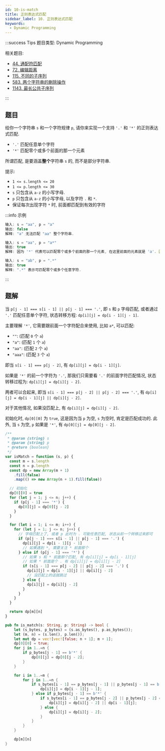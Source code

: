 ```yaml
---
id: 10-is-match
title: 正则表达式匹配
sidebar_label: 10. 正则表达式匹配
keywords:
  - Dynamic Programming
---
```


:::success Tips
题目类型: Dynamic Programming

相关题目:

- [44. 通配符匹配](/leetcode/hard/44-is-match)
- [72. 编辑距离](/leetcode/hard/72-min-distance)
- [115. 不同的子序列](/leetcode/hard/115-num-distinct)
- [583. 两个字符串的删除操作](/leetcode/medium/583-min-distance)
- [1143. 最长公共子序列](/leetcode/medium/1143-longest-common-subsequence)

:::

## 题目

给你一个字符串 `s` 和一个字符规律 `p`, 请你来实现一个支持 `'.'` 和 `'*'` 的正则表达式匹配.

- `'.'` 匹配任意单个字符
- `'*'` 匹配零个或多个前面的那一个元素

所谓匹配, 是要涵盖**整个**字符串 `s` 的, 而不是部分字符串.

提示:

- `1 <= s.length <= 20`
- `1 <= p.length <= 30`
- `s` 只包含从 `a-z` 的小写字母.
- `p` 只包含从 `a-z` 的小写字母, 以及字符 `.` 和 `*`.
- 保证每次出现字符 `*` 时, 前面都匹配到有效的字符

:::info 示例

```ts
输入: s = "aa", p = "a"
输出: false
解释: "a" 无法匹配 "aa" 整个字符串.
```

```ts
输入: s = "aa", p = "a*"
输出: true
解释: 因为 '*' 代表可以匹配零个或多个前面的那一个元素, 在这里前面的元素就是 'a'. 因此, 字符串 "aa" 可被视为 'a' 重复了一次.
```

```ts
输入: s = "ab", p = ".*"
输出: true
解释: ".*" 表示可匹配零个或多个任意字符.
```

:::

## 题解

当 `p[j - 1] === s[i - 1] || p[j - 1] === '.'`, 即 `s` 和 `p` 字母匹配, 或者通过 `'.'` 匹配任意单个字符, 状态转移方程: `dp[i][j] = dp[i - 1][j - 1]`.

主要理解 `'*'`, 它需要跟前面一个字符配合来使用, 比如 `a*`, 可以匹配:

- `""`: (匹配 `0` 个 `a`)
- `"a"`: (匹配 `1` 个 `a`)
- `"aa"`: (匹配 `2` 个 `a`)
- `"aaa"`: (匹配 `3` 个 `a`)

即当 `s[i - 1] === p[j - 2]`, 有 `dp[i][j] = dp[i - 1][j]`.

如果是 `'*'` 的前一个字符为 `'.'`, 那我们只需要看 `'.'` 的前面字符匹配情况, 状态转移过程为: `dp[i][j] = dp[i][j - 2]`.

两者可以合起来, 即当 `s[i - 1] === p[j - 2] || p[j - 2] === '.'`, 有 `dp[i][j] = dp[i - 1][j] || dp[i][j - 2]`.

对于其他情况, 如果没匹配上, 有 `dp[i][j] = dp[i][j - 2]`.

初始化时, `dp[0][0]` 为 `true`, 这是因为当 `p` 为空, `s` 为空时, 肯定是匹配成功的. 此外, 当 `s` 为空, `p` 如果是 `'*'`, 有 `dp[0][j] = dp[0][j - 2]`.


<Tabs>
  <TabItem value="JavaScript" label="JavaScript" default>

```ts
/**
 * @param {string} s
 * @param {string} p
 * @return {boolean}
 */
var isMatch = function (s, p) {
  const m = s.length
  const n = p.length
  const dp = new Array(m + 1)
    .fill(false)
    .map(() => new Array(n + 1).fill(false))

  // 初始化
  dp[0][0] = true
  for (let j = 1; j <= n; j++) {
    if (p[j - 1] === '*') {
      dp[0][j] = dp[0][j - 2]
    }
  }

  for (let i = 1; i <= m; i++) {
    for (let j = 1; j <= n; j++) {
      // 字母匹配上了, 或者 p 此时为 . 可能任意匹配, 状态从前一个转移过来即可
      if (p[j - 1] === s[i - 1] || p[j - 1] === '.') {
        dp[i][j] = dp[i - 1][j - 1]
        // 如果遇到 *, 需要关注 * 前面那个
      } else if (p[j - 1] === '*') {
        // 如果 s 和 * 前面那个匹配, 有 dp[i][j] = dp[i - 1][j]
        // 如果 * 前面是个 . 有 dp[i][j] = dp[i][j - 2]
        if (s[i - 1] === p[j - 2] || p[j - 2] === '.') {
          dp[i][j] = dp[i - 1][j] || dp[i][j - 2]
          // 没匹配上的话就跳过
        } else {
          dp[i][j] = dp[i][j - 2]
        }
      }
    }
  }

  return dp[m][n]
}
```

</TabItem>
<TabItem value="Rust" label="Rust">

```rust
pub fn is_match(s: String, p: String) -> bool {
    let (s_bytes, p_bytes) = (s.as_bytes(), p.as_bytes());
    let (m, n) = (s.len(), p.len());
    let mut dp = vec![vec![false; n + 1]; m + 1];
    dp[0][0] = true;
    for j in 1..=n {
        if p_bytes[j - 1] == b'*' {
            dp[0][j] = dp[0][j - 2];
        }
    }

    for i in 1..=m {
        for j in 1..=n {
            if s_bytes[i - 1] == p_bytes[j - 1] || p_bytes[j - 1] == b'.' {
                dp[i][j] = dp[i - 1][j - 1];
            } else if p_bytes[j - 1] == b'*' {
                if s_bytes[i - 1] == p_bytes[j - 2] || p_bytes[j - 2] == b'.' {
                    dp[i][j] = dp[i][j - 2] || dp[i - 1][j];
                } else {
                    dp[i][j] = dp[i][j - 2];
                }
            }
        }
    }

    dp[m][n]
}
```

</TabItem>
</Tabs>
